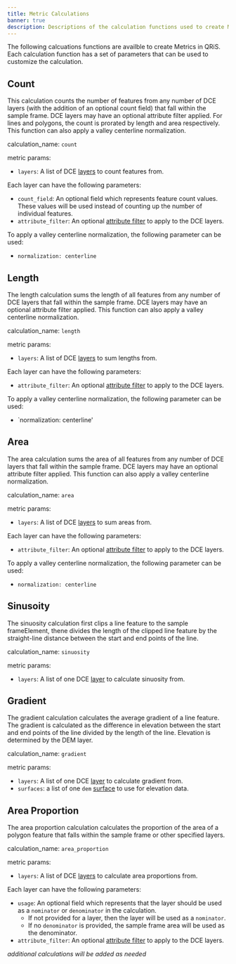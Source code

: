 ```yaml
---
title: Metric Calculations
banner: true
description: Descriptions of the calculation functions used to create Metrics in QRiS
---
```


The following calcuations functions are availble to create Metrics in QRiS. Each calculation function has a set of parameters that can be used to customize the calculation.

## Count
This calculation counts the number of features from any number of DCE layers (with the addition of an optional count field) that fall within the sample frame. DCE layers may have an optional attribute filter applied. For lines and polygons, the count is prorated by length and area respectively. This function can also apply a valley centerline normalization. 

calculation_name: `count`

metric params:
- `layers`: A list of DCE [layers](../managing_metrics#layers) to count features from.

Each layer can have the following parameters:
- `count_field`: An optional field which represents feature count values. These values will be used instead of counting up the number of individual features.
- `attribute_filter`: An optional [attribute filter](../managing_metrics#attribute-filters) to apply to the DCE layers.

To apply a valley centerline normalization, the following parameter can be used:
- `normalization: centerline`

## Length
The length calculation sums the length of all features from any number of DCE layers that fall within the sample frame. DCE layers may have an optional attribute filter applied. This function can also apply a valley centerline normalization.

calculation_name: `length`

metric params:
- `layers`: A list of DCE [layers](../managing_metrics#layers) to sum lengths from.

Each layer can have the following parameters:
- `attribute_filter`: An optional [attribute filter](../managing_metrics#attribute-filters) to apply to the DCE layers.

To apply a valley centerline normalization, the following parameter can be used:
- `normalization: centerline'

## Area
The area calculation sums the area of all features from any number of DCE layers that fall within the sample frame. DCE layers may have an optional attribute filter applied. This function can also apply a valley centerline normalization.

calculation_name: `area`

metric params:
- `layers`: A list of DCE [layers](../managing_metrics#layers) to sum areas from.

Each layer can have the following parameters:
- `attribute_filter`: An optional [attribute filter](../managing_metrics#attribute-filters) to apply to the DCE layers.

To apply a valley centerline normalization, the following parameter can be used:
- `normalization: centerline`

## Sinusoity
The sinuosity calculation first clips a line feature to the sample frameElement, thene divides the length of the clipped line feature by the straight-line distance between the start and end points of the line.

calculation_name: `sinuosity`

metric params:
- `layers`: A list of one DCE [layer](../managing_metrics#layers) to calculate sinuosity from.

## Gradient
The gradient calculation calculates the average gradient of a line feature. The gradient is calculated as the difference in elevation between the start and end points of the line divided by the length of the line. Elevation is determined by the DEM layer.

calculation_name: `gradient`

metric params:
- `layers`: A list of one DCE [layer](../managing_metrics#layers) to calculate gradient from.
- `surfaces`: a list of one `dem` [surface](../managing_metrics#surfaces) to use for elevation data.

## Area Proportion
The area proportion calculation calculates the proportion of the area of a polygon feature that falls within the sample frame or other specified layers.

calculation_name: `area_proportion`

metric params:
- `layers`: A list of DCE [layers](../managing_metrics#layers) to calculate area proportions from.

Each layer can have the following parameters:
- `usage`: An optional field which represents that the layer should be used as a `nominator` or `denominator` in the calculation. 
  - If not provided for a layer, then the layer will be used as a `nominator`.
  - If no `denominator` is provided, the sample frame area will be used as the denominator.
- `attribute_filter`: An optional [attribute filter](../managing_metrics#attribute-filters) to apply to the DCE layers.


*additional calculations will be added as needed*